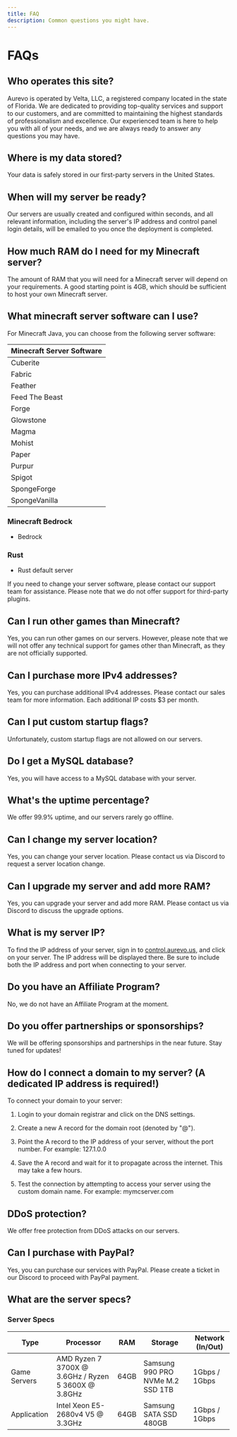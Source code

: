 ```yaml
---
title: FAQ
description: Common questions you might have.
---
```


# FAQs

## Who operates this site?

Aurevo is operated by Velta, LLC, a registered company located in the state of
Florida. We are dedicated to providing top-quality services and support to our
customers, and are committed to maintaining the highest standards of
professionalism and excellence. Our experienced team is here to help you with
all of your needs, and we are always ready to answer any questions you may have.

## Where is my data stored?

Your data is safely stored in our first-party servers in the United States.

## When will my server be ready?

Our servers are usually created and configured within seconds, and all
relevant information, including the server's IP address and control panel login
details, will be emailed to you once the deployment is completed.

## How much RAM do I need for my Minecraft server?

The amount of RAM that you will need for a Minecraft server will depend on your
requirements. A good starting point is 4GB, which should be sufficient to host
your own Minecraft server.

## What minecraft server software can I use?

For Minecraft Java, you can choose from the following server software:

| Minecraft Server Software |
| ------------------------- |
| Cuberite                  |
| Fabric                    |
| Feather                   |
| Feed The Beast            |
| Forge                     |
| Glowstone                 |
| Magma                     |
| Mohist                    |
| Paper                     |
| Purpur                    |
| Spigot                    |
| SpongeForge               |
| SpongeVanilla             |

### Minecraft Bedrock

- Bedrock

### Rust

- Rust default server

If you need to change your server software, please contact our support team for
assistance. Please note that we do not offer support for third-party plugins.

## Can I run other games than Minecraft?

Yes, you can run other games on our servers. However, please note that we will
not offer any technical support for games other than Minecraft, as they are not
officially supported.

## Can I purchase more IPv4 addresses?

Yes, you can purchase additional IPv4 addresses. Please contact our sales team
for more information. Each additional IP costs $3 per month.

## Can I put custom startup flags?

Unfortunately, custom startup flags are not allowed on our servers.

## Do I get a MySQL database?

Yes, you will have access to a MySQL database with your server.

## What's the uptime percentage?

We offer 99.9% uptime, and our servers rarely go offline.

## Can I change my server location?

Yes, you can change your server location. Please contact us via Discord to
request a server location change.

## Can I upgrade my server and add more RAM?

Yes, you can upgrade your server and add more RAM. Please contact us via Discord
to discuss the upgrade options.

## What is my server IP?

To find the IP address of your server, sign in to
[control.aurevo.us](https://control.aurevo.us), and click on your server. The IP
address will be displayed there. Be sure to include both the IP address and port
when connecting to your server.

## Do you have an Affiliate Program?

No, we do not have an Affiliate Program at the moment.

## Do you offer partnerships or sponsorships?

We will be offering sponsorships and partnerships in the near future. Stay tuned
for updates!

## How do I connect a domain to my server? (A dedicated IP address is required!)

To connect your domain to your server:

1. Login to your domain registrar and click on the DNS settings.

2. Create a new A record for the domain root (denoted by "@").

3. Point the A record to the IP address of your server, without the port number.
   For example: 127.1.0.0

4. Save the A record and wait for it to propagate across the internet. This may
   take a few hours.

5. Test the connection by attempting to access your server using the custom
   domain name. For example: mymcserver.com

## DDoS protection?

We offer free protection from DDoS attacks on our servers.

## Can I purchase with PayPal?

Yes, you can purchase our services with PayPal. Please create a ticket in our
Discord to proceed with PayPal payment.

## What are the server specs?

### Server Specs

| Type         | Processor                                           | RAM  | Storage                          | Network (In/Out) |
| ------------ | --------------------------------------------------- | ---- | -------------------------------- | ---------------- |
| Game Servers | AMD Ryzen 7 3700X @ 3.6GHz / Ryzen 5 3600X @ 3.8GHz | 64GB | Samsung 990 PRO NVMe M.2 SSD 1TB | 1Gbps / 1Gbps    |
| Application  | Intel Xeon E5-2680v4 V5 @ 3.3GHz                    | 64GB | Samsung SATA SSD 480GB           | 1Gbps / 1Gbps    |
